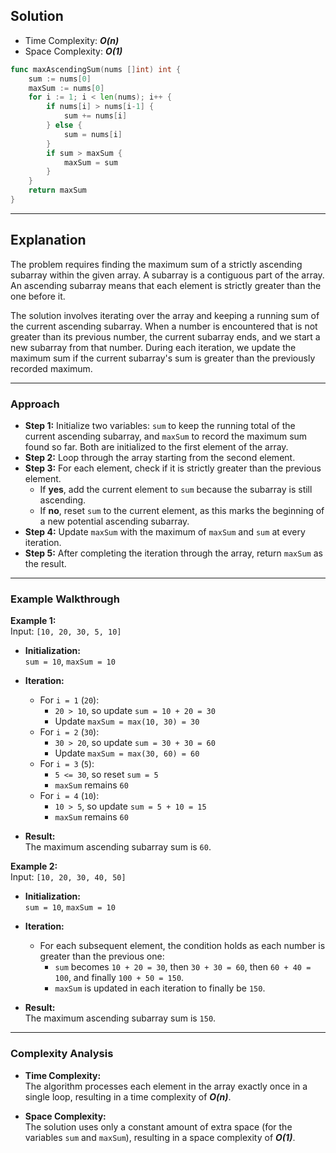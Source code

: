## Solution

- Time Complexity:  ***O(n)***  
- Space Complexity: ***O(1)***  

```go
func maxAscendingSum(nums []int) int {
    sum := nums[0]
    maxSum := nums[0]
    for i := 1; i < len(nums); i++ {
        if nums[i] > nums[i-1] {
            sum += nums[i]
        } else {
            sum = nums[i]
        }
        if sum > maxSum {
            maxSum = sum
        }
    }
    return maxSum
}
```

---

## Explanation

The problem requires finding the maximum sum of a strictly ascending subarray within the given array. A subarray is a contiguous part of the array. An ascending subarray means that each element is strictly greater than the one before it.

The solution involves iterating over the array and keeping a running sum of the current ascending subarray. When a number is encountered that is not greater than its previous number, the current subarray ends, and we start a new subarray from that number. During each iteration, we update the maximum sum if the current subarray's sum is greater than the previously recorded maximum.

---

### Approach

- **Step 1:** Initialize two variables: `sum` to keep the running total of the current ascending subarray, and `maxSum` to record the maximum sum found so far. Both are initialized to the first element of the array.
- **Step 2:** Loop through the array starting from the second element.
- **Step 3:** For each element, check if it is strictly greater than the previous element.
  - If **yes**, add the current element to `sum` because the subarray is still ascending.
  - If **no**, reset `sum` to the current element, as this marks the beginning of a new potential ascending subarray.
- **Step 4:** Update `maxSum` with the maximum of `maxSum` and `sum` at every iteration.
- **Step 5:** After completing the iteration through the array, return `maxSum` as the result.

---

### Example Walkthrough

**Example 1:**  
Input: `[10, 20, 30, 5, 10]`

- **Initialization:**  
  `sum = 10`, `maxSum = 10`
  
- **Iteration:**
  - For `i = 1` (`20`):
    - `20 > 10`, so update `sum = 10 + 20 = 30`
    - Update `maxSum = max(10, 30) = 30`
  - For `i = 2` (`30`):
    - `30 > 20`, so update `sum = 30 + 30 = 60`
    - Update `maxSum = max(30, 60) = 60`
  - For `i = 3` (`5`):
    - `5 <= 30`, so reset `sum = 5`
    - `maxSum` remains `60`
  - For `i = 4` (`10`):
    - `10 > 5`, so update `sum = 5 + 10 = 15`
    - `maxSum` remains `60`
  
- **Result:**  
  The maximum ascending subarray sum is `60`.

**Example 2:**  
Input: `[10, 20, 30, 40, 50]`

- **Initialization:**  
  `sum = 10`, `maxSum = 10`
  
- **Iteration:**
  - For each subsequent element, the condition holds as each number is greater than the previous one:
    - `sum` becomes `10 + 20 = 30`, then `30 + 30 = 60`, then `60 + 40 = 100`, and finally `100 + 50 = 150`.
    - `maxSum` is updated in each iteration to finally be `150`.
  
- **Result:**  
  The maximum ascending subarray sum is `150`.

---

### Complexity Analysis

- **Time Complexity:**  
  The algorithm processes each element in the array exactly once in a single loop, resulting in a time complexity of ***O(n)***.

- **Space Complexity:**  
  The solution uses only a constant amount of extra space (for the variables `sum` and `maxSum`), resulting in a space complexity of ***O(1)***.